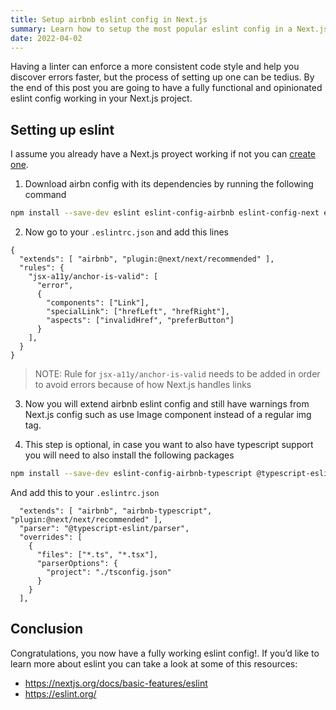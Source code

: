 ```yaml
---
title: Setup airbnb eslint config in Next.js
summary: Learn how to setup the most popular eslint config in a Next.js project
date: 2022-04-02
---
```


Having a linter can enforce a more consistent code style and help you discover errors faster, but the process of setting up one can be tedius. By the end of this post you are going to have a fully functional and opinionated eslint config working in your Next.js project.

## Setting up eslint

I assume you already have a Next.js proyect working if not you can [create one](https://nextjs.org/docs/api-reference/create-next-app).

1. Download airbn config with its dependencies by running the following command

```bash
npm install --save-dev eslint eslint-config-airbnb eslint-config-next eslint-plugin-import eslint-plugin-jsx-a11y eslint-plugin-react eslint-plugin-react-hooks
```

2. Now go to your `.eslintrc.json` and add this lines

```bash:.eslintrc
{
  "extends": [ "airbnb", "plugin:@next/next/recommended" ],
  "rules": {
    "jsx-a11y/anchor-is-valid": [
      "error",
      {
        "components": ["Link"],
        "specialLink": ["hrefLeft", "hrefRight"],
        "aspects": ["invalidHref", "preferButton"]
      }
    ],
  }
}
```

> NOTE: Rule for `jsx-a11y/anchor-is-valid` needs to be added in order to avoid errors because of how Next.js handles links

3. Now you will extend airbnb eslint config and still have warnings from Next.js config such as use Image component instead of a regular img tag.

4. This step is optional, in case you want to also have typescript support you will need to also install the following packages

```bash
npm install --save-dev eslint-config-airbnb-typescript @typescript-eslint/eslint-plugin @typescript-eslint/parser
```

And add this to your `.eslintrc.json`

```bash:.eslintrc
  "extends": [ "airbnb", "airbnb-typescript", "plugin:@next/next/recommended" ],
  "parser": "@typescript-eslint/parser",
  "overrides": [
    {
      "files": ["*.ts", "*.tsx"],
      "parserOptions": {
        "project": "./tsconfig.json"
      }
    }
  ],
```

## Conclusion

Congratulations, you now have a fully working eslint config!. If you’d like to learn more about eslint you can take a look at some of this resources:

- https://nextjs.org/docs/basic-features/eslint
- https://eslint.org/
